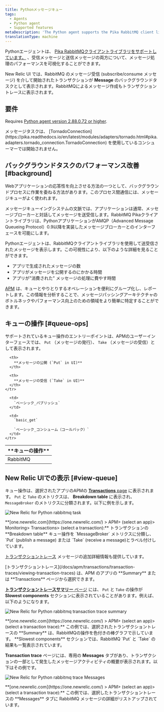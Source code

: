 ```yaml
---
title: Pythonメッセージキュー
tags:
  - Agents
  - Python agent
  - Supported features
metaDescription: 'The Python agent supports the Pika RabbitMQ client library, giving you insight into the performance of your message processing.'
translationType: machine
---
```





Pythonエージェントは、 [Pika RabbitMQクライアントライブラリをサポートしています。](https://pypi.python.org/pypi/pika) 、受信メッセージと送信メッセージの両方について、メッセージ処理のパフォーマンスを可視化することができます。

New Relic UI では、RabbitMQ のメッセージ受信 (subscribe/consume メッセージ) を介して開始されたトランザクションが **Message** のバックグラウンドタスクとして表示されます。RabbitMQによるメッセージ作成もトランザクショントレースに表示されます。

## 要件

Requires [Python agent version 2.88.0.72 or higher](/docs/release-notes/agent-release-notes/python-release-notes).

<Callout variant="caution">
  メッセージタスクは、 [TornadoConnection](https://pika.readthedocs.io/en/latest/modules/adapters/tornado.html#pika.adapters.tornado_connection.TornadoConnection) を使用しているコンシューマーでは開始されません。
</Callout>

## バックグラウンドタスクのパフォーマンス改善 [#background]

Webアプリケーションの応答性を向上させる方法の一つとして、バックグラウンドプロセスに作業を委ねる方法があります。このプロセス間通信には、メッセージキューがよく使われます。

メッセージキューイングシステムの文脈では、アプリケーションは通常、メッセージブローカーと対話してメッセージを送受信します。RabbitMQ Pikaクライアントライブラリは、PythonアプリケーションがAMQP（Advanced Message Queueing Protocol）0.9以降を実装したメッセージブローカーとのインターフェースを可能にします。

Pythonエージェントは、RabbitMQクライアントライブラリを使用して送受信されたメッセージを表示します。この可視性により、以下のような詳細を見ることができます。

* アプリで生成されたメッセージの数
* アプリがメッセージを公開するのにかかる時間
* アプリが"消費された" メッセージの処理に費やす時間

[APM](#view-queue) は、キューとやりとりするオペレーションを便利にグループ化し、レポートします。この情報を分析することで、メッセージパッシングアーキテクチャのボトルネックやパフォーマンス向上のための領域をより簡単に特定することができます。

## キューの操作 [#queue-ops]

サポートされているキュー操作のエントリーポイントは、APMのユーザーインターフェースでは、 `Put` （メッセージの発行）、 `Take` （メッセージの受信）として表示されます。

<table>
  <thead>
    <tr>
      <th width={150}>
        **キューの操作**
      </th>

      <th>
        **メッセージの公開 (`Put` in UI)**
      </th>

      <th>
        **メッセージの受信 (`Take` in UI)**
      </th>
    </tr>
  </thead>

  <tbody>
    <tr>
      <td>
        RabbitMQ
      </td>

      <td>
        `ベーシック_パブリッシュ`
      </td>

      <td>
        `basic_get`

        `ベーシック_コンシューム（コールバック）`
      </td>
    </tr>
  </tbody>
</table>

## New Relic UIでの表示 [#view-queue]

キュー操作は、選択されたアプリのAPMの [**Transactions** page](/docs/apm/applications-menu/monitoring/transactions-dashboard) に表示されます。 `Put` と `Take` のメトリクスは、 **Breakdown table** に表示され、 `MessageBroker` のメトリクスに分類されます。以下に例を示します。

<img
  title="screen-rabbitmq-transaction.png"
  alt="New Relic for Python rabbitmq task"
  src={rabbitmqTransactionTask}
/>

<figcaption>
  **[one.newrelic.com](https://one.newrelic.com/) > APM> (select an app)> Monitoring> Transactions> (select a transaction):** トランザクションの **Breakdown table** キュー操作を `MessageBroker` メトリクスに分類し、 `Put` (publish a message) または `Take` (receive a message)とラベル付けしています。
</figcaption>

[トランザクショントレース](/docs/apm/transactions/transaction-traces/transaction-traces) メッセージの追加詳細情報も提供しています。

<Callout variant="tip">
  [トランザクショントレース](/docs/apm/transactions/transaction-traces/viewing-transaction-traces) は、APM のアプリの **Summary** または **Transactions** ページから選択できます。
</Callout>

[**トランザクショントレースサマリー** ページ](/docs/apm/transactions/transaction-traces/transaction-trace-summary) には、 `Put` と `Take` の操作が **Slowest components** セクションに表示されていることがあります。例えば、以下のようになります。

<img
  title="screen-rabbitmq-trace-slowest.png"
  alt="New Relic for Python rabbitmq transaction trace summary"
  src={rabbitmqTransactionTraceSummary0}
/>

<figcaption>
  **[one.newrelic.com](https://one.newrelic.com/) > APM> (select an app)> (select a transaction trace):** この例では、選択されたトランザクショントレースの **Summary** は、RabbitMQの操作を色付きの棒グラフで示しています。 **Slowest components** セクションでは、RabbitMQ `Put` と `Take` の結果も一覧表示されています。
</figcaption>

**Transaction trace** ページには、専用の **Messages** タブがあり、トランザクションの一部として発生したメッセージアクティビティの概要が表示されます。以下はその例です。

<img
  title="screen-rabbitmq-messages.png"
  alt="New Relic for Python rabbitmq trace Messages"
  src={rabbitmqTransactionTrace}
/>

<figcaption>
  **[one.newrelic.com](https://one.newrelic.com/) > APM> (select an app)> (select a transaction trace):** この例では、選択したトランザクショントレースの **Messages** タブに RabbitMQ メッセージの詳細がリストアップされています。
</figcaption>